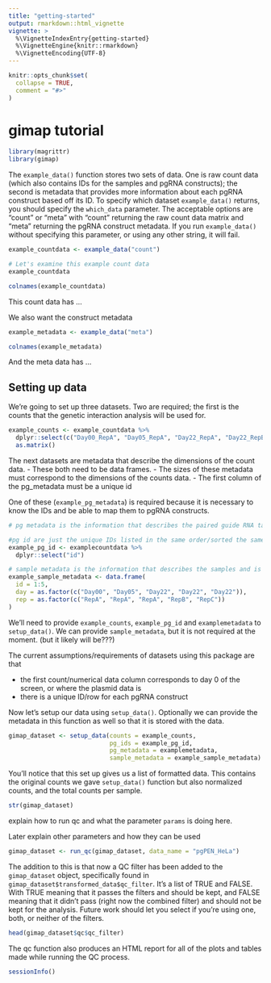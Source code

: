 ```yaml
---
title: "getting-started"
output: rmarkdown::html_vignette
vignette: >
  %\VignetteIndexEntry{getting-started}
  %\VignetteEngine{knitr::rmarkdown}
  %\VignetteEncoding{UTF-8}
---
```


```r
knitr::opts_chunk$set(
  collapse = TRUE,
  comment = "#>"
)
```

# gimap tutorial

```r
library(magrittr)
library(gimap)
```

The `example_data()` function stores two sets of data. One is raw count data (which also contains IDs for the samples and pgRNA constructs); the second is metadata that provides more information about each pgRNA construct based off its ID. To specify which dataset `example_data()` returns, you should specify the `which_data` parameter. The acceptable options are "count" or "meta" with "count" returning the raw count data matrix and "meta" returning the pgRNA construct metadata. If you run `example_data()` without specifying this parameter, or using any other string, it will fail.

```r
example_countdata <- example_data("count")

# Let's examine this example count data
example_countdata
```


```r
colnames(example_countdata)
```

This count data has ...

We also want the construct metadata

```r
example_metadata <- example_data("meta")
```

```r
colnames(example_metadata)
```

And the meta data has ...

## Setting up data

We're going to set up three datasets. Two are required; the first is the counts that the genetic interaction analysis will be used for. 

```r
example_counts <- example_countdata %>%
  dplyr::select(c("Day00_RepA", "Day05_RepA", "Day22_RepA", "Day22_RepB", "Day22_RepC")) %>%
  as.matrix()
```

The next datasets are metadata that describe the dimensions of the count data. 
- These both need to be data frames. 
- The sizes of these metadata must correspond to the dimensions of the counts data. 
- The first column of the pg_metadata must be a unique id

One of these (`example_pg_metadata`) is required because it is necessary to know the IDs and be able to map them to pgRNA constructs. 

```r
# pg metadata is the information that describes the paired guide RNA targets and will be loaded/explained later

#pg id are just the unique IDs listed in the same order/sorted the same way as the count data and can be used for mapping between the count data and the metadata
example_pg_id <- examplecountdata %>%
  dplyr::select("id")

# sample metadata is the information that describes the samples and is sorted the same way as the columns in the count data
example_sample_metadata <- data.frame(
  id = 1:5,
  day = as.factor(c("Day00", "Day05", "Day22", "Day22", "Day22")), 
  rep = as.factor(c("RepA", "RepA", "RepA", "RepB", "RepC"))
)
```

We'll need to provide `example_counts`, `example_pg_id` and `examplemetadata` to `setup_data()`. We can provide `sample_metadata`, but it is not required at the moment. (but it likely will be???)

The current assumptions/requirements of datasets using this package are that

* the first count/numerical data column corresponds to day 0 of the screen, or where the plasmid data is
* there is a unique ID/row for each pgRNA construct

Now let's setup our data using `setup_data()`. Optionally we can provide the metadata in this function as well so that it is stored with the data. 

```r
gimap_dataset <- setup_data(counts = example_counts, 
                            pg_ids = example_pg_id,
                            pg_metadata = examplemetadata,
                            sample_metadata = example_sample_metadata)
```

You'll notice that this set up gives us a list of formatted data. This contains the original counts we gave `setup_data()` function but also normalized counts, and the total counts per sample. 

```r
str(gimap_dataset)
```

explain how to run qc and what the parameter `params` is doing here. 

Later explain other parameters and how they can be used

```r
gimap_dataset <- run_qc(gimap_dataset, data_name = "pgPEN_HeLa")
```

The addition to this is that now a QC filter has been added to the `gimap_dataset` object, specifically found in `gimap_dataset$transformed_data$qc_filter`. It's a list of TRUE and FALSE. With TRUE meaning that it passes the filters and should be kept, and FALSE meaning that it didn't pass (right now the combined filter) and should not be kept for the analysis. Future work should let you select if you're using one, both, or neither of the filters.

```r
head(gimap_dataset$qc$qc_filter)
```

The qc function also produces an HTML report for all of the plots and tables made while running the QC process.

```r
sessionInfo()
```
